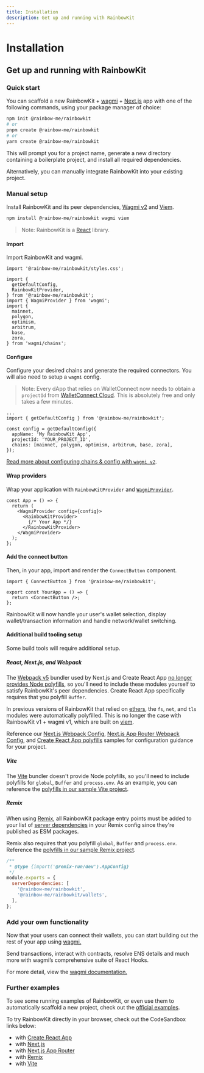 ```yaml
---
title: Installation
description: Get up and running with RainbowKit
---
```


# Installation

## Get up and running with RainbowKit

### Quick start

You can scaffold a new RainbowKit + [wagmi](https://wagmi.sh) + [Next.js](https://nextjs.org) app with one of the following commands, using your package manager of choice:

```bash
npm init @rainbow-me/rainbowkit
# or
pnpm create @rainbow-me/rainbowkit
# or
yarn create @rainbow-me/rainbowkit
```

This will prompt you for a project name, generate a new directory containing a boilerplate project, and install all required dependencies.

Alternatively, you can manually integrate RainbowKit into your existing project.

### Manual setup

Install RainbowKit and its peer dependencies, [Wagmi v2](https://wagmi.sh/) and [Viem](https://viem.sh).

```bash
npm install @rainbow-me/rainbowkit wagmi viem
```

> Note: RainbowKit is a [React](https://reactjs.org/) library.

#### Import

Import RainbowKit and wagmi.

```tsx
import '@rainbow-me/rainbowkit/styles.css';

import {
  getDefaultConfig,
  RainbowKitProvider,
} from '@rainbow-me/rainbowkit';
import { WagmiProvider } from 'wagmi';
import {
  mainnet,
  polygon,
  optimism,
  arbitrum,
  base,
  zora,
} from 'wagmi/chains';
```

#### Configure

Configure your desired chains and generate the required connectors. You will also need to setup a `wagmi` config.

> Note: Every dApp that relies on WalletConnect now needs to obtain a `projectId` from [WalletConnect Cloud](https://cloud.walletconnect.com/). This is absolutely free and only takes a few minutes.

```tsx line=4-99
...
import { getDefaultConfig } from '@rainbow-me/rainbowkit';

const config = getDefaultConfig({
  appName: 'My RainbowKit App',
  projectId: 'YOUR_PROJECT_ID',
  chains: [mainnet, polygon, optimism, arbitrum, base, zora],
});
```

[Read more about configuring chains & config with `wagmi v2`](https://wagmi.sh/core/getting-started#create-config).

#### Wrap providers

Wrap your application with `RainbowKitProvider` and [`WagmiProvider`](https://wagmi.sh/react/api/WagmiProvider#wagmiprovider).

```tsx
const App = () => {
  return (
    <WagmiProvider config={config}>
      <RainbowKitProvider>
        {/* Your App */}
      </RainbowKitProvider>
    </WagmiProvider>
  );
};
```

#### Add the connect button

Then, in your app, import and render the `ConnectButton` component.

```tsx
import { ConnectButton } from '@rainbow-me/rainbowkit';

export const YourApp = () => {
  return <ConnectButton />;
};
```

RainbowKit will now handle your user's wallet selection, display wallet/transaction information and handle network/wallet switching.

#### Additional build tooling setup

Some build tools will require additional setup.

##### React, Next.js, and Webpack

The [Webpack v5](https://webpack.js.org/blog/2020-10-10-webpack-5-release/) bundler used by Next.js and Create React App [no longer provides Node polyfills](https://webpack.js.org/blog/2020-10-10-webpack-5-release/#automatic-nodejs-polyfills-removed), so you'll need to include these modules yourself to satisfy RainbowKit's peer dependencies. Create React App specifically requires that you polyfill `Buffer`.

In previous versions of RainbowKit that relied on [ethers](https://docs.ethers.org/v5/), the `fs`, `net`, and `tls` modules were automatically polyfilled. This is no longer the case with RainbowKit v1 + wagmi v1, which are built on [viem](https://viem.sh/).

Reference our [Next.js Webpack Config](https://github.com/rainbow-me/rainbowkit/blob/main/examples/with-next/next.config.js), [Next.js App Router Webpack Config](https://github.com/rainbow-me/rainbowkit/blob/main/examples/with-next-app/next.config.js), and [Create React App polyfills](https://github.com/rainbow-me/rainbowkit/blob/main/examples/with-create-react-app/src/polyfills.ts) samples for configuration guidance for your project.

##### Vite

The [Vite](https://vitejs.dev) bundler doesn't provide Node polyfills, so you'll need to include polyfills for `global`, `Buffer` and `process.env`. As an example, you can reference the [polyfills in our sample Vite project](https://github.com/rainbow-me/rainbowkit/tree/main/examples/with-vite/src/polyfills.ts).

##### Remix

When using [Remix](https://remix.run), all RainbowKit package entry points must be added to your list of [server dependencies](https://remix.run/docs/en/v1/pages/gotchas#importing-esm-packages) in your Remix config since they're published as ESM packages.

Remix also requires that you polyfill `global`, `Buffer` and `process.env`. Reference the [polyfills in our sample Remix project](https://github.com/rainbow-me/rainbowkit/blob/main/examples/with-remix/app/polyfills.ts).

```js
/**
 * @type {import('@remix-run/dev').AppConfig}
 */
module.exports = {
  serverDependencies: [
    '@rainbow-me/rainbowkit',
    '@rainbow-me/rainbowkit/wallets',
  ],
};
```

### Add your own functionality

Now that your users can connect their wallets, you can start building out the rest of your app using [wagmi.](https://wagmi.sh)

Send transactions, interact with contracts, resolve ENS details and much more with wagmi’s comprehensive suite of React Hooks.

For more detail, view the [wagmi documentation.](https://wagmi.sh)

### Further examples

To see some running examples of RainbowKit, or even use them to automatically scaffold a new project, check out the [official examples](https://github.com/rainbow-me/rainbowkit/tree/main/examples).

To try RainbowKit directly in your browser, check out the CodeSandbox links below:

- with [Create React App](https://codesandbox.io/p/sandbox/github/rainbow-me/rainbowkit/tree/main/examples/with-create-react-app)
- with [Next.js](https://codesandbox.io/p/sandbox/github/rainbow-me/rainbowkit/tree/main/examples/with-next)
- with [Next.js App Router](https://codesandbox.io/p/sandbox/github/rainbow-me/rainbowkit/tree/main/examples/with-next-app)
- with [Remix](https://codesandbox.io/p/sandbox/github/rainbow-me/rainbowkit/tree/main/examples/with-remix)
- with [Vite](https://codesandbox.io/p/sandbox/github/rainbow-me/rainbowkit/tree/main/examples/with-vite)
